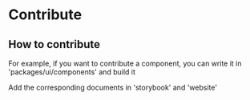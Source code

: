 # Contribute

## How to contribute

For example, if you want to contribute a component, you can write it in 'packages/ui/components' and build it

Add the corresponding documents in 'storybook' and 'website'